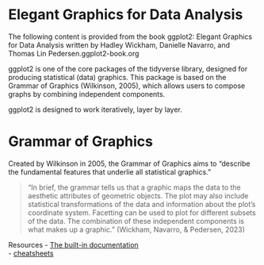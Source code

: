 # Elegant Graphics for Data Analysis

The following content is provided from the book ggplot2: Elegant Graphics for Data Analysis written by Hadley Wickham, Danielle Navarro, and Thomas Lin Pedersen.ggplot2-book.org

ggplot2 is one of the core packages of the tidyverse library, designed for producing statistical (data) graphics. This package is based on the Grammar of Graphics (Wilkinson, 2005), which allows users to compose graphs by combining independent components.

ggplot2 is designed to work iteratively, layer by layer.

# Grammar of Graphics

Created by Wilkinson in 2005, the Grammar of Graphics aims to "describe the fundamental features that underlie all statistical graphics."

> "In brief, the grammar tells us that a graphic maps the data to the aesthetic attributes of geometric objects. The plot may also include statistical transformations of the data and information about the plot's coordinate system. Facetting can be used to plot for different subsets of the data. The combination of these independent components is what makes up a graphic."
(Wickham, Navarro, & Pedersen, 2023)

Resources
- [The built-in documentation](https://ggplot2.tidyverse.org/reference/index.html)  
- [cheatsheets](https://rstudio.github.io/cheatsheets/html/data-visualization.html?)



